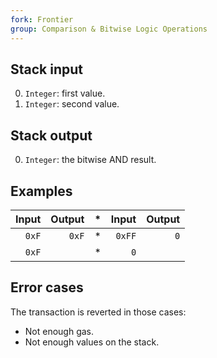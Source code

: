 ```yaml
---
fork: Frontier
group: Comparison & Bitwise Logic Operations
---
```


## Stack input

0. `Integer`: first value.
1. `Integer`: second value.

## Stack output

0. `Integer`: the bitwise AND result.

## Examples

| Input | Output | * | Input | Output |
|------:|-------:|-|------:|-------:|
| `0xF` | `0xF` | * | `0xFF` | `0` |
| `0xF` | | * | `0` | |

## Error cases

The transaction is reverted in those cases:
- Not enough gas.
- Not enough values on the stack.
